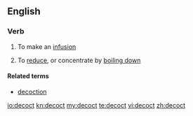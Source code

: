 ==English==

===Verb===
{{en-verb}}

# {{context|cooking}} To make an [[infusion]]
# {{context|cooking}} To [[reduce]], or concentrate by [[boil down|boiling down]]

====Related terms====
* [[decoction]]

[[io:decoct]]
[[kn:decoct]]
[[my:decoct]]
[[te:decoct]]
[[vi:decoct]]
[[zh:decoct]]